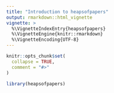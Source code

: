 ```yaml
---
title: "Introduction to heapsofpapers"
output: rmarkdown::html_vignette
vignette: >
  %\VignetteIndexEntry{heapsofpapers}
  %\VignetteEngine{knitr::rmarkdown}
  %\VignetteEncoding{UTF-8}
---
```


```r
knitr::opts_chunk$set(
  collapse = TRUE,
  comment = "#>"
)
```

```r
library(heapsofpapers)
```
